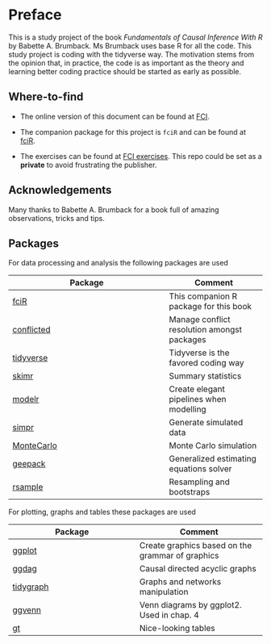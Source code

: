 # Preface {.unnumbered}

This is a study project of the book *Fundamentals of Causal Inference With R* by Babette A. Brumback. Ms Brumback uses base R for all the code. This study project is coding with the tidyverse way. The motivation stems from the opinion that, in practice, the code is as important as the theory and learning better coding practice should be started as early as possible.

## Where-to-find

-   The online version of this document can be found at [FCI](https://github.com/FrankLef/fci2020).

-   The companion package for this project is `fciR` and can be found at [fciR](https://github.com/FrankLef/fciR).

-   The exercises can be found at [FCI exercises](https://github.com/FrankLef/fci2020). This repo could be set as a **private** to avoid frustrating the publisher.

## Acknowledgements

Many thanks to Babette A. Brumback for a book full of amazing observations, tricks and tips.

## Packages

For data processing and analysis the following packages are used

| Package                                                               | Comment                                     |
|--------------------------------------------|----------------------------|
| [fciR](https://github.com/FrankLef/fciR)                              | This companion R package for this book      |
| [conflicted](https://conflicted.r-lib.org)                            | Manage conflict resolution amongst packages |
| [tidyverse](https://www.tidyverse.org)                                | Tidyverse is the favored coding way         |
| [skimr](https://docs.ropensci.org/skimr/)                             | Summary statistics                          |
| [modelr](https://modelr.tidyverse.org)                                | Create elegant pipelines when modelling     |
| [simpr](https://statisfactions.github.io/simpr/)                      | Generate simulated data                     |
| [MonteCarlo](https://github.com/FunWithR/MonteCarlo)                  | Monte Carlo simulation                      |
| [geepack](https://cran.r-project.org/web/packages/geepack/index.html) | Generalized estimating equations solver     |
| [rsample](https://rsample.tidymodels.org)                             | Resampling and bootstraps                   |

For plotting, graphs and tables these packages are used

| Package                                           | Comment                                          |
|------------------------------------|------------------------------------|
| [ggplot](https://ggplot2.tidyverse.org)           | Create graphics based on the grammar of graphics |
| [ggdag](https://github.com/r-causal/ggdag)        | Causal directed acyclic graphs                   |
| [tidygraph](https://tidygraph.data-imaginist.com) | Graphs and networks manipulation                 |
| [ggvenn](https://cran.r-project.org/web/packages/ggvenn/index.html) | Venn diagrams by ggplot2. Used in chap. 4|
| [gt](https://gt.rstudio.com)                      | Nice-looking tables                              |
